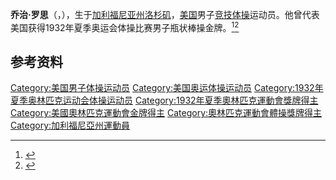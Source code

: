 {{NoteTA|G1=Sports}}
'''乔治·罗思'''（{{lang-en|George Roth}}，{{bd|1911年|4月25日|1997年|10月31日}}），生于[[加利福尼亚州|加利福尼亚州]][[洛杉矶|洛杉矶]]，[[美国|美国]]男子[[竞技体操|竞技体操]]运动员。他曾代表美国获得1932年夏季奥运会体操比赛男子瓶状棒操金牌。<ref>{{Cite web|title=George ROTH|url=https://www.olympic.org/george-roth|accessdate=2021-03-28|work=International Olympic Committee|archive-date=2017-11-13|archive-url=https://web.archive.org/web/20171113230735/https://www.olympic.org/George-Roth}}</ref><ref>{{Cite web|title=George Roth|url=https://www.olympedia.org/athletes/31418|accessdate=2021-03-28|work=Olympedia|archive-date=2021-06-06|archive-url=https://web.archive.org/web/20210606044310/https://www.olympedia.org/athletes/31418}}</ref>

== 参考资料 ==
{{reflist}}

{{Authority control}}
{{DEFAULTSORT:Roth, George}}
[[Category:美国男子体操运动员|Category:美国男子体操运动员]]
[[Category:美国奥运体操运动员|Category:美国奥运体操运动员]]
[[Category:1932年夏季奥林匹克运动会体操运动员|Category:1932年夏季奥林匹克运动会体操运动员]]
[[Category:1932年夏季奧林匹克運動會獎牌得主|Category:1932年夏季奧林匹克運動會獎牌得主]]
[[Category:美國奧林匹克運動會金牌得主|Category:美國奧林匹克運動會金牌得主]]
[[Category:奧林匹克運動會體操獎牌得主|Category:奧林匹克運動會體操獎牌得主]]
[[Category:加利福尼亞州運動員|Category:加利福尼亞州運動員]]
